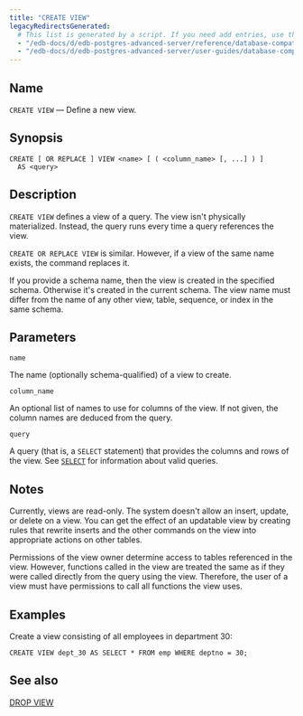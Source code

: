 ```yaml
---
title: "CREATE VIEW"
legacyRedirectsGenerated:
  # This list is generated by a script. If you need add entries, use the `legacyRedirects` key.
  - "/edb-docs/d/edb-postgres-advanced-server/reference/database-compatibility-for-oracle-developers-reference-guide/9.6/Database_Compatibility_for_Oracle_Developers_Reference_Guide.1.057.html"
  - "/edb-docs/d/edb-postgres-advanced-server/user-guides/database-compatibility-for-oracle-developers-guide/9.5/Database_Compatibility_for_Oracle_Developers_Guide.1.085.html"
---
```


<div id="create_view" class="registered_link"></div>

## Name

`CREATE VIEW` &mdash; Define a new view.

## Synopsis

```text
CREATE [ OR REPLACE ] VIEW <name> [ ( <column_name> [, ...] ) ]
  AS <query>
```

## Description

`CREATE VIEW` defines a view of a query. The view isn't physically materialized. Instead, the query runs every time a query references the view.

`CREATE OR REPLACE VIEW` is similar. However, if a view of the same name exists, the command replaces it.

If you provide a schema name, then the view is created in the specified schema. Otherwise it's created in the current schema. The view name must differ from the name of any other view, table, sequence, or index in the same schema.

## Parameters

`name`

 The name (optionally schema-qualified) of a view to create.

`column_name`

 An optional list of names to use for columns of the view. If not given, the column names are deduced from the query.

`query`

 A query (that is, a `SELECT` statement) that provides the columns and rows of the view. See [`SELECT`](/#select) for information about valid queries.

## Notes

Currently, views are read-only. The system doesn't allow an insert, update, or delete on a view. You can get the effect of an updatable view by creating rules that rewrite inserts and the other commands on the view into appropriate actions on other tables.

Permissions of the view owner determine access to tables referenced in the view. However, functions called in the view are treated the same as if they were called directly from the query using the view. Therefore, the user of a view must have permissions to call all functions the view uses.

## Examples

Create a view consisting of all employees in department 30:

```text
CREATE VIEW dept_30 AS SELECT * FROM emp WHERE deptno = 30;
```

## See also

[DROP VIEW](62_drop_view/#drop_view)
